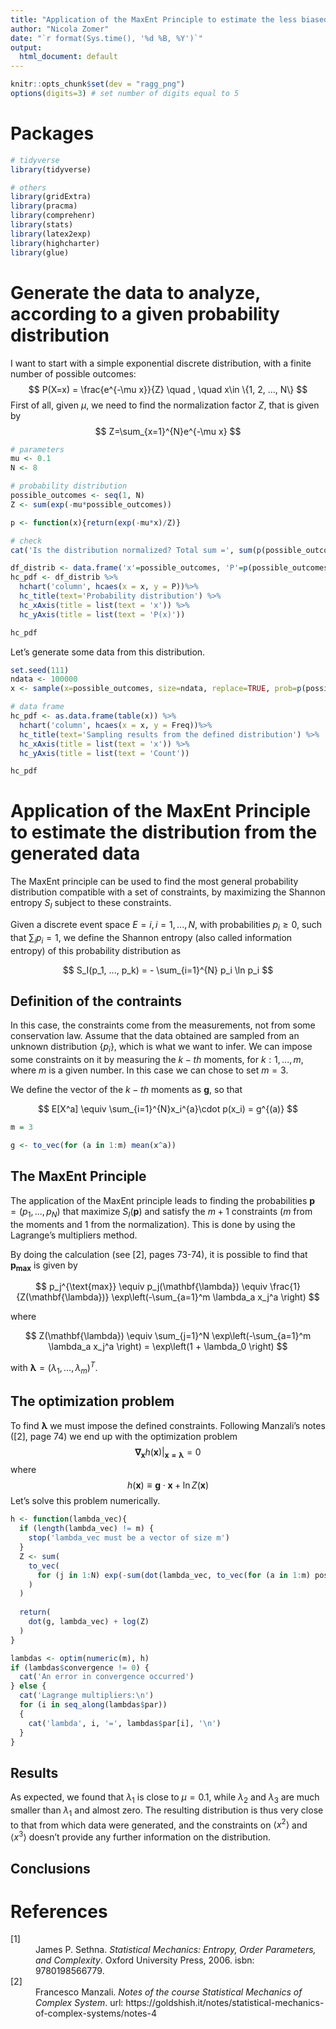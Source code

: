```yaml
---
title: "Application of the MaxEnt Principle to estimate the less biased discrete probability distribution from data"
author: "Nicola Zomer"
date: "`r format(Sys.time(), '%d %B, %Y')`"
output:
  html_document: default
---
```


```r
knitr::opts_chunk$set(dev = "ragg_png")
options(digits=3) # set number of digits equal to 5

```

# Packages 

```r

# tidyverse
library(tidyverse)

# others
library(gridExtra)
library(pracma)
library(comprehenr)
library(stats)
library(latex2exp)
library(highcharter)
library(glue)

```

# Generate the data to analyze, according to a given probability distribution
I want to start with a simple exponential discrete distribution, with a finite number of possible outcomes:
$$
P(X=x) = \frac{e^{-\mu x}}{Z} \quad , \quad x\in \{1, 2, ..., N\} 
$$
First of all, given $\mu$, we need to find the normalization factor $Z$, that is given by 
$$
Z=\sum_{x=1}^{N}e^{-\mu x}
$$

```r

# parameters
mu <- 0.1
N <- 8

# probability distribution
possible_outcomes <- seq(1, N)
Z <- sum(exp(-mu*possible_outcomes))

p <- function(x){return(exp(-mu*x)/Z)}

# check
cat('Is the distribution normalized? Total sum =', sum(p(possible_outcomes)))

```

```r

df_distrib <- data.frame('x'=possible_outcomes, 'P'=p(possible_outcomes))
hc_pdf <- df_distrib %>% 
  hchart('column', hcaes(x = x, y = P))%>%
  hc_title(text='Probability distribution') %>% 
  hc_xAxis(title = list(text = 'x')) %>%
  hc_yAxis(title = list(text = 'P(x)')) 

hc_pdf

```

Let's generate some data from this distribution. 

```r

set.seed(111)
ndata <- 100000
x <- sample(x=possible_outcomes, size=ndata, replace=TRUE, prob=p(possible_outcomes))

# data frame
hc_pdf <- as.data.frame(table(x)) %>% 
  hchart('column', hcaes(x = x, y = Freq))%>%
  hc_title(text='Sampling results from the defined distribution') %>% 
  hc_xAxis(title = list(text = 'x')) %>%
  hc_yAxis(title = list(text = 'Count')) 

hc_pdf


```
# Application of the MaxEnt Principle to estimate the distribution from the generated data
The MaxEnt principle can be used to find the most general probability distribution compatible with a set of constraints, by maximizing the Shannon entropy $S_I$ subject to these constraints. 

Given a discrete event space $E={i}, i=1, ..., N$, with probabilities $p_i\geq0$, such that $\sum_i p_i =1$, we define the Shannon entropy (also called information entropy) of this probability distribution as

$$
S_I(p_1, ..., p_k) = - \sum_{i=1}^{N} p_i \ln p_i
$$

## Definition of the contraints 
In this case, the constraints come from the measurements, not from some conservation law. Assume that the data obtained are sampled from an unknown distribution $\{p_i\}$, which is what we want to infer. We can impose some constraints on it by measuring the $k-th$ moments, for $k: 1,..., m$, where $m$ is a given number. In this case we can chose to set $m=3$.    

We define the vector of the $k-th$ moments as $\mathbf{g}$, so that 

$$
E[X^a] \equiv \sum_{i=1}^{N}x_i^{a}\cdot p(x_i) = g^{(a)}  
$$
```r
m = 3

g <- to_vec(for (a in 1:m) mean(x^a))

```


## The MaxEnt Principle
The application of the MaxEnt principle leads to finding the probabilities $\mathbf{p}=(p_1, ..., p_N)$ that maximize $S_I(\mathbf{p})$ and satisfy the $m+1$ constraints ($m$ from the moments and $1$ from the normalization). This is done by using the Lagrange's multipliers method. 

By doing the calculation (see [2], pages 73-74), it is possible to find that $\mathbf{p_{max}}$ is given by

$$
p_j^{\text{max}} \equiv p_j(\mathbf{\lambda}) \equiv  \frac{1}{Z(\mathbf{\lambda})} \exp\left(-\sum_{a=1}^m \lambda_a x_j^a \right)
$$

where 

$$
Z(\mathbf{\lambda}) \equiv  \sum_{j=1}^N \exp\left(-\sum_{a=1}^m \lambda_a x_j^a \right) = \exp\left(1 + \lambda_0 \right) 
$$

with $\mathbf{\lambda} = (\lambda_1, \dots, \lambda_m)^T$.

## The optimization problem
To find $\mathbf{\lambda}$ we must impose the defined constraints. Following Manzali's notes ([2], page 74) we end up with the optimization problem
$$
\mathbf{\nabla_x}h(\mathbf{x})|_\mathbf{x=\lambda} = 0
$$
where 
$$
h(\mathbf{x}) \equiv \mathbf{g}\cdot\mathbf{x} + \ln Z(\mathbf{x})
$$
Let's solve this problem numerically.

```r

h <- function(lambda_vec){
  if (length(lambda_vec) != m) {
    stop('lambda_vec must be a vector of size m')
  }
  Z <- sum(
    to_vec(
      for (j in 1:N) exp(-sum(dot(lambda_vec, to_vec(for (a in 1:m) possible_outcomes[j]^a))))
    )
  )
  
  return(
    dot(g, lambda_vec) + log(Z)
  )
}

lambdas <- optim(numeric(m), h)
if (lambdas$convergence != 0) {
  cat('An error in convergence occurred')
} else {
  cat('Lagrange multipliers:\n')
  for (i in seq_along(lambdas$par))
  {
    cat('lambda', i, '=', lambdas$par[i], '\n')
  }
}


```

## Results
As expected, we found that $\lambda_1$ is close to $\mu=0.1$, while $\lambda_2$ and $\lambda_3$ are much smaller than $\lambda_1$ and almost zero. The resulting distribution is thus very close to that from which data were generated, and the constraints on $\langle  x^2 \rangle$ and  $\langle  x^3 \rangle$ doesn't provide any further information on the distribution.  

## Conclusions



# References 
<dl>
  <dt>[1]</dt>
  <dd>
    James P. Sethna. _Statistical Mechanics: Entropy, Order Parameters, and Complexity_. Oxford University Press, 2006. isbn: 9780198566779.
  </dd>
  <dt>[2]</dt>
  <dd>
    Francesco Manzali. _Notes of the course Statistical Mechanics of Complex System_. url: https://goldshish.it/notes/statistical-mechanics-of-complex-systems/notes-4
  </dd>
</dl>


